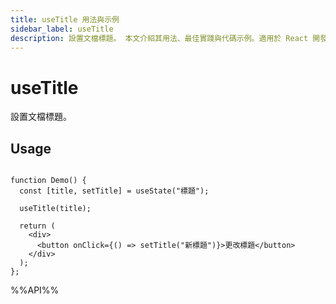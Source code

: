 ```yaml
---
title: useTitle 用法與示例
sidebar_label: useTitle
description: 設置文檔標題。 本文介紹其用法、最佳實踐與代碼示例。適用於 React 開發中需要處理副作用的場景。
---
```

# useTitle

設置文檔標題。

## Usage

```tsx live

function Demo() {
  const [title, setTitle] = useState("標題");

  useTitle(title);

  return (
    <div>
      <button onClick={() => setTitle("新標題")}>更改標題</button>
    </div>
  );
};

```

%%API%%